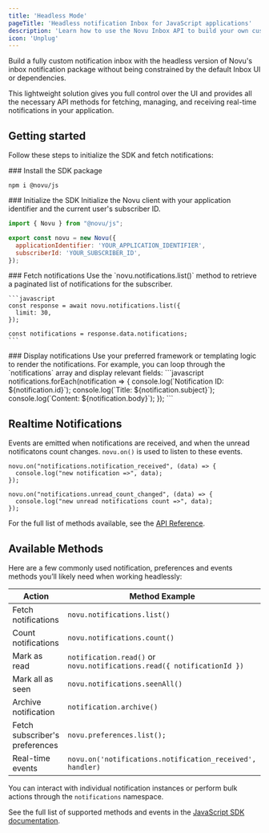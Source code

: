 ```yaml
---
title: 'Headless Mode'
pageTitle: 'Headless notification Inbox for JavaScript applications'
description: 'Learn how to use the Novu Inbox API to build your own custom inbox UI.'
icon: 'Unplug'
---
```


Build a fully custom notification inbox with the headless version of Novu's inbox notification package without being constrained by the default Inbox UI or dependencies.

This lightweight solution gives you full control over the UI and provides all the necessary API methods for fetching, managing, and receiving real-time notifications in your application.

## Getting started

Follow these steps to initialize the SDK and fetch notifications:

<Steps>
<Step>
    ### Install the SDK package

```package-install
npm i @novu/js
```

</Step>

  <Step>
    ### Initialize the SDK
    Initialize the Novu client with your application identifier and the current user's subscriber ID.

```javascript
import { Novu } from "@novu/js";

export const novu = new Novu({
  applicationIdentifier: 'YOUR_APPLICATION_IDENTIFIER',
  subscriberId: 'YOUR_SUBSCRIBER_ID',
});
```

  </Step>

  <Step>
    ### Fetch notifications
    Use the `novu.notifications.list()` method to retrieve a paginated list of notifications for the subscriber.

    ```javascript
    const response = await novu.notifications.list({
      limit: 30,
    });

    const notifications = response.data.notifications;
    ```

  </Step>

  <Step>
   ### Display notifications
   Use your preferred framework or templating logic to render the notifications. For example, you can loop through the `notifications` array and display relevant fields:
   ```javascript
  notifications.forEach(notification => {
    console.log(`Notification ID: ${notification.id}`);
    console.log(`Title: ${notification.subject}`);
    console.log(`Content: ${notification.body}`);
  });
  ```
  </Step>
</Steps>

## Realtime Notifications

Events are emitted when notifications are received, and when the unread notificatons count changes. `novu.on()` is used to listen to these events.

```tsx
novu.on("notifications.notification_received", (data) => {
  console.log("new notification =>", data);
});

novu.on("notifications.unread_count_changed", (data) => {
  console.log("new unread notifications count =>", data);
});
```

For the full list of methods available, see the [API Reference](/platform/sdks/javascript).

## Available Methods

Here are a few commonly used notification, preferences and events methods you’ll likely need when working headlessly:

| Action                          | Method Example                                                         |
| --------------------------------| ---------------------------------------------------------------------- |
| Fetch notifications             | `novu.notifications.list()`                                            |
| Count notifications             | `novu.notifications.count()`                                           |
| Mark as read                    | `notification.read()` or `novu.notifications.read({ notificationId })` |
| Mark all as seen                | `novu.notifications.seenAll()`                                         |
| Archive notification            | `notification.archive()`                                               |
| Fetch subscriber's preferences  | `novu.preferences.list();`                                             |
| Real-time events	              | `novu.on('notifications.notification_received', handler)`


You can interact with individual notification instances or perform bulk actions through the `notifications` namespace.

<Callout>See the full list of supported methods and events in the [JavaScript SDK documentation](/platform/sdks/javascript).</Callout>

